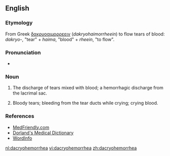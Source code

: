 ==English==

===Etymology===
From Greek [[δακρυοαιμορρεειν]] (''dakryohaimorrheein'') to flow tears of blood: ''dakryo-'', "tear" + ''haima'', "blood" + ''rheein'', "to flow".

===Pronunciation===
* {{IPA|/ˌdak´re-o-hem´o-re´ə/}}

===Noun===
{{en-noun|dacryohemorrhea}}

# {{symptom}} The discharge of tears mixed with blood; a hemorrhagic discharge from the lacrimal sac. 
# Bloody tears; bleeding from the tear ducts while crying; crying blood.

===References===
* [http://www.medfriendly.com/dacryohemorrhea.html MedFriendly.com]
* [http://www.mercksource.com/pp/us/cns/cns_hl_dorlands.jspzQzpgzEzzSzppdocszSzuszSzcommonzSzdorlandszSzdorlandzSzdmd_d_01zPzhtm Dorland's Medical Dictionary]
* [http://www.wordinfo.info/words/index/info/view_unit/613/3/?spage=1&letter=D WordInfo]

[[nl:dacryohemorrhea]]
[[vi:dacryohemorrhea]]
[[zh:dacryohemorrhea]]